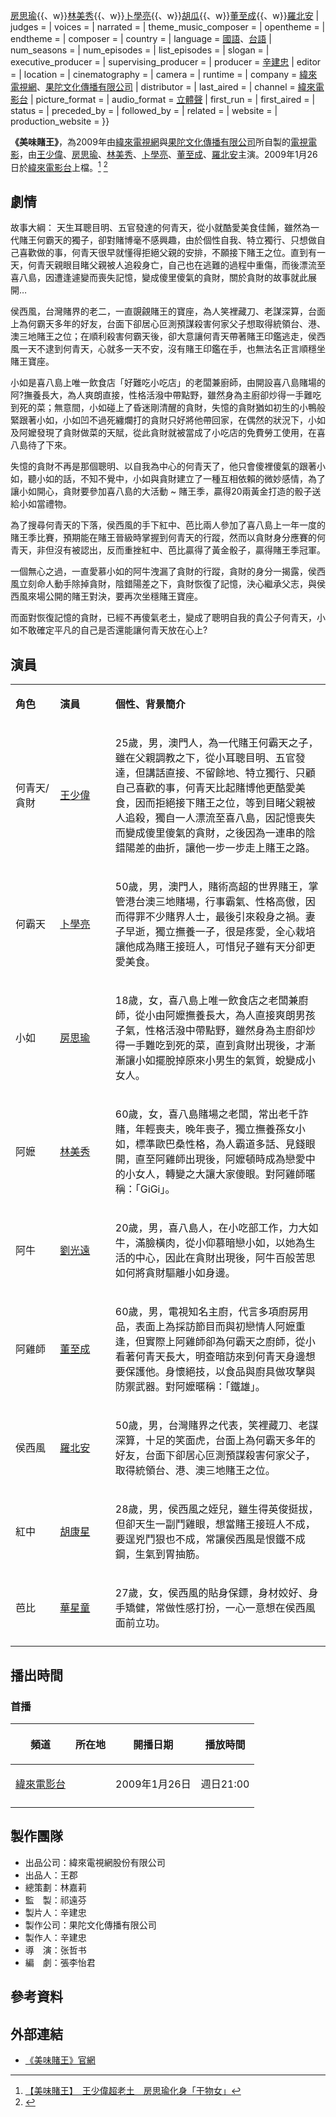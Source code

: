 

{{Refimprove|time=2015-11-28T13:59:15+00:00}}
{{Infobox Television
| show_name            = 美味賭王
| original_name        =
| image                =
| caption              = 
| show_name_2          = 
| genre                = [[偶像劇|偶像劇]]、[[電視電影|電視電影]]
| format               = 
| creator              = 
| developer            = 
| writer               = [[張李怡君|張李怡君]]
| director             = [[张哲书|张哲书]]
| creative_director    = 
| presenter            =
| starring             = {{Nowrap begin}}[[王少偉|王少偉]]{{、w}}[[房思瑜|房思瑜]]{{、w}}[[林美秀_(演員)|林美秀]]{{、w}}[[卜學亮|卜學亮]]{{、w}}[[胡瓜|胡瓜]]{{、w}}[[董至成|董至成]]{{、w}}[[羅北安|羅北安]]{{Nowrap end}}
| judges               = 
| voices               = 
| narrated             = 
| theme_music_composer = 
| opentheme            =
| endtheme             = 
| composer             = 
| country              = {{ROC-TW}}
| language             = [[國語|國語]]、[[台語|台語]]
| num_seasons          = <!-- or num_series -->
| num_episodes         = 
| list_episodes        = 
| slogan               = 
| executive_producer   = 
| supervising_producer =
| producer             = [[辛建忠|辛建忠]]
| editor               = 
| location             = {{ROC-TW}}
| cinematography       =
| camera               = 
| runtime              = 
| company              = {{Nowrap begin}}[[緯來電視網|緯來電視網]]、[[果陀文化傳播有限公司|果陀文化傳播有限公司]]{{Nowrap end}}
| distributor          = 
| last_aired           = 
| channel              = [[緯來電影台|緯來電影台]]
| picture_format       = 
| audio_format         = [[立體聲|立體聲]]
| first_run            = {{TWN}}
| first_aired          = {{start date|2009|01|26}}
| status               = 
| preceded_by          = 
| followed_by          = 
| related              =
| website              = 
| production_website   = 
}}

'''《美味賭王》'''，為2009年由[[緯來電視網|緯來電視網]]與[[果陀文化傳播有限公司|果陀文化傳播有限公司]]所自製的[[電視電影|電視電影]]，由[[王少偉|王少偉]]、[[房思瑜|房思瑜]]、[[林美秀_(演員)|林美秀]]、[[卜學亮|卜學亮]]、[[董至成|董至成]]、[[羅北安|羅北安]]主演。2009年1月26日於[[緯來電影台|緯來電影台]]上檔。<ref>[http://www.nownews.com/n/2008/09/25/908084 【美味賭王】　王少偉超老土　房思瑜化身「干物女」]</ref>
<ref>{{Cite web |url=http://enjoy.eastday.com/e/20080925/u1a3887250.html |title=电影《美味赌王》定装 王绍伟房思瑜"土"在一起 |access-date=2016-04-22 |archive-url=https://web.archive.org/web/20160506174004/http://enjoy.eastday.com/e/20080925/u1a3887250.html |archive-date=2016-05-06 |dead-url=yes }}</ref>

== 劇情 ==
故事大綱：
天生耳聰目明、五官發達的何青天，從小就酷愛美食佳餚，雖然為一代賭王何霸天的獨子，卻對賭博毫不感興趣，由於個性自我、特立獨行、只想做自己喜歡做的事，何青天很早就懂得拒絕父親的安排，不願接下賭王之位。直到有一天，何青天親眼目睹父親被人追殺身亡，自己也在逃難的過程中重傷，而後漂流至喜八島，因遭逢遽變而喪失記憶，變成傻里傻氣的貪財，關於貪財的故事就此展開…

侯西風，台灣賭界的老二，一直覬覦賭王的寶座，為人笑裡藏刀、老謀深算，台面上為何霸天多年的好友，台面下卻居心叵測預謀殺害何家父子想取得統領台、港、澳三地賭王之位；在順利殺害何霸天後，卻大意讓何青天帶著賭王印鑑逃走，侯西風一天不逮到何青天，心就多一天不安，沒有賭王印鑑在手，也無法名正言順穩坐賭王寶座。

小如是喜八島上唯一飲食店「好難吃小吃店」的老闆兼廚師，由開設喜八島賭場的阿?撫養長大，為人爽朗直接，性格活潑中帶點野，雖然身為主廚卻炒得一手難吃到死的菜；無意間，小如碰上了昏迷剛清醒的貪財，失憶的貪財猶如初生的小鴨般緊跟著小如，小如凹不過死纏爛打的貪財只好將他帶回家，在偶然的狀況下，小如及阿嬤發現了貪財做菜的天賦，從此貪財就被當成了小吃店的免費勞工使用，在喜八島待了下來。

失憶的貪財不再是那個聰明、以自我為中心的何青天了，他只會傻裡傻氣的跟著小如，聽小如的話，不知不覺中，小如與貪財建立了一種互相依賴的微妙感情，為了讓小如開心，貪財要參加喜八島的大活動 ~ 賭王季，贏得20兩黃金打造的骰子送給小如當禮物。

為了搜尋何青天的下落，侯西風的手下紅中、芭比兩人參加了喜八島上一年一度的賭王季比賽，預期能在賭王晉級時掌握到何青天的行蹤，然而以貪財身分應賽的何青天，非但沒有被認出，反而重挫紅中、芭比贏得了黃金骰子，贏得賭王季冠軍。

一個無心之過，一直愛慕小如的阿牛洩漏了貪財的行蹤，貪財的身分一揭露，侯西風立刻命人動手除掉貪財，陰錯陽差之下，貪財恢復了記憶，決心繼承父志，與侯西風來場公開的賭王對決，要再次坐穩賭王寶座。

而面對恢復記憶的貪財，已經不再傻氣老土，變成了聰明自我的貴公子何青天，小如不敢確定平凡的自己是否還能讓何青天放在心上? 

== 演員 ==
{|class="wikitable" width="57%" style="font-size:100%;"
|- style="background:green; color:white" align=center
|style="width:7%"|'''角色'''
|style="width:9%"|'''演員'''
|style="width:35%"|'''個性、背景簡介'''

|- align=center 
|何青天/貪財||[[王少偉|王少偉]]||align=left|25歲，男，澳門人，為一代賭王何霸天之子，雖在父親調教之下，從小耳聰目明、五官發達，但講話直接、不留餘地、特立獨行、只顧自己喜歡的事，何青天比起賭博他更酷愛美食，因而拒絕接下賭王之位，等到目睹父親被人追殺，獨自一人漂流至喜八島，因記憶喪失而變成傻里傻氣的貪財，之後因為一連串的陰錯陽差的曲折，讓他一步一步走上賭王之路。
|- align=center 
|何霸天||[[卜學亮|卜學亮]]||align=left|50歲，男，澳門人，賭術高超的世界賭王，掌管港台澳三地賭場，行事霸氣、性格高傲，因而得罪不少賭界人士，最後引來殺身之禍。妻子早逝，獨立撫養一子，很是疼愛，全心栽培讓他成為賭王接班人，可惜兒子雖有天分卻更愛美食。
|- align=center 
|小如||[[房思瑜|房思瑜]]||align=left|18歲，女，喜八島上唯一飲食店之老闆兼廚師，從小由阿嬤撫養長大，為人直接爽朗男孩子氣，性格活潑中帶點野，雖然身為主廚卻炒得一手難吃到死的菜，直到貪財出現後，才漸漸讓小如擺脫掉原來小男生的氣質，蛻變成小女人。
|- align=center 
|阿嬷||[[林美秀_(演員)|林美秀]]||align=left|60歲，女，喜八島賭場之老闆，常出老千詐賭，年輕喪夫，晚年喪子，獨立撫養孫女小如，標準歐巴桑性格，為人霸道多話、見錢眼開，直至阿雞師出現後，阿嬤頓時成為戀愛中的小女人，轉變之大讓大家傻眼。對阿雞師暱稱：「GiGi」。
|- align=center 
|阿牛||[[劉光遠|劉光遠]]||align=left|20歲，男，喜八島人，在小吃部工作，力大如牛，滿臉橫肉，從小仰慕暗戀小如，以她為生活的中心，因此在貪財出現後，阿牛百般苦思如何將貪財驅離小如身邊。
|- align=center 
|阿雞師||[[董至成|董至成]]||align=left|60歲，男，電視知名主廚，代言多項廚房用品，表面上為採訪節目而與初戀情人阿嬷重逢，但實際上阿雞師卻為何霸天之廚師，從小看著何青天長大，明查暗訪來到何青天身邊想要保護他。身懷絕技，以食品與廚具做攻擊與防禦武器。對阿嬤暱稱：「鐵雄」。
|- align=center 
|侯西風||[[羅北安|羅北安]]||align=left|50歲，男，台灣賭界之代表，笑裡藏刀、老謀深算，十足的笑面虎，台面上為何霸天多年的好友，台面下卻居心叵測預謀殺害何家父子，取得統領台、港、澳三地賭王之位。
|- align=center 
|紅中||[[胡康星|胡康星]]||align=left|28歲，男，侯西風之姪兒，雖生得英俊挺拔，但卻天生一副鬥雞眼，想當賭王接班人不成，要逞兇鬥狠也不成，常讓侯西風是恨鐵不成鋼，生氣到胃抽筋。
|- align=center 
|芭比||[[華星童|華星童]]||align=left|27歲，女，侯西風的貼身保鏢，身材姣好、身手矯健，常做性感打扮，一心一意想在侯西風面前立功。
|-
|}

== 播出時間 ==
{{Note24hUTC+8}}
{{UTC+8}}
=== 首播 ===
{| class="wikitable"  
|-  
! 頻道 || 所在地 || 開播日期 || 播放時間
|- 
|<center>[[緯來電影台|緯來電影台]]||<center>{{TWN}}||<center>2009年1月26日||<center>週日21:00
|-
|}

== 製作團隊 ==
*出品公司：緯來電視網股份有限公司
*出品人：王郡
*總策劃：林嘉莉
*監　製：祁遠芬
*製片人：辛建忠
*製作公司：果陀文化傳播有限公司
*製作人：辛建忠
*導　演：张哲书
*編　劇：張李怡君

==參考資料==
{{Reflist}}

== 外部連結 ==
*[http://movie.videoland.com.tw/channel/gk/default_03.asp 《美味賭王》官網] {{Wayback|url=http://movie.videoland.com.tw/channel/gk/default_03.asp |date=20201204082931 }}
